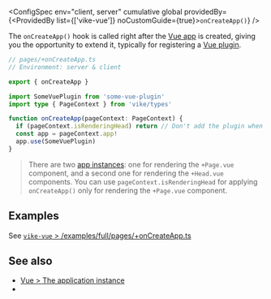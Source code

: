 
<ConfigSpec
  env="client, server"
  cumulative
  global
  providedBy={<ProvidedBy list={['vike-vue']} noCustomGuide={true}><code>onCreateApp()</code></ProvidedBy>}
/>

The `onCreateApp()` hook is called right after the
[Vue app](https://vuejs.org/guide/essentials/application.html) is created, giving you the opportunity to extend it,
typically for registering a [Vue plugin](https://vuejs.org/guide/reusability/plugins.html).

```ts
// pages/+onCreateApp.ts
// Environment: server & client

export { onCreateApp }

import SomeVuePlugin from 'some-vue-plugin'
import type { PageContext } from 'vike/types'

function onCreateApp(pageContext: PageContext) {
  if (pageContext.isRenderingHead) return // Don't add the plugin when rendering <head>
  const app = pageContext.app!
  app.use(SomeVuePlugin)
}
```

> There are two [app instances](https://vuejs.org/guide/essentials/application): one for rendering the `+Page.vue` component, and a second one for rendering the `+Head.vue` components. You can use `pageContext.isRenderingHead` for applying `onCreateApp()` only for rendering the `+Page.vue` component.


## Examples

See [`vike-vue` > /examples/full/pages/+onCreateApp.ts](https://github.com/vikejs/vike-vue/blob/main/examples/full/pages/%2BonCreateApp.ts)


## See also

- [Vue > The application instance](https://vuejs.org/guide/essentials/application)
- <Link href="/hooks" />
